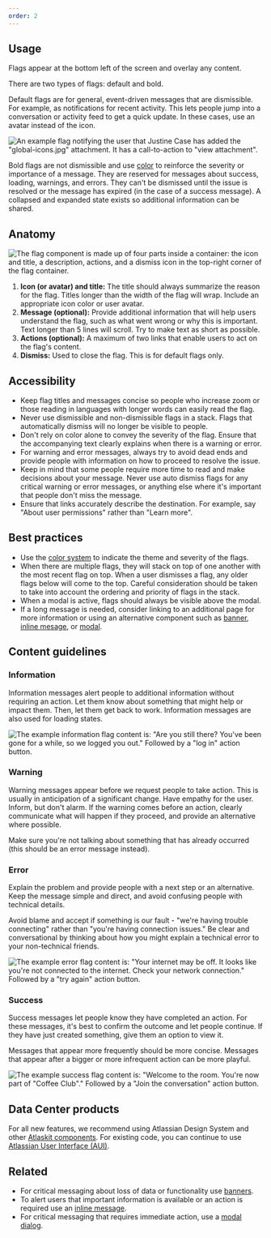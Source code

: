 ```yaml
---
order: 2
---
```


## Usage

Flags appear at the bottom left of the screen and overlay any content.

There are two types of flags: default and bold.

Default flags are for general, event-driven messages that are dismissible. For example, as
notifications for recent activity. This lets people jump into a conversation or activity feed to get
a quick update. In these cases, use an avatar instead of the icon.

![An example flag notifying the user that Justine Case has added the "global-icons.jpg" attachment. It has a call-to-action to "view attachment".](../images/flag-avatar-attachment.png)

Bold flags are not dismissible and use [color](/foundations/color) to reinforce the severity or
importance of a message. They are reserved for messages about success, loading, warnings, and
errors. They can't be dismissed until the issue is resolved or the message has expired (in the case
of a success message). A collapsed and expanded state exists so additional information can be
shared.

## Anatomy

![The flag component is made up of four parts inside a container: the icon and title, a description, actions, and a dismiss icon in the top-right corner of the flag container.](../images/flag-anatomy.png)

1. **Icon (or avatar) and title:** The title should always summarize the reason for the flag. Titles
   longer than the width of the flag will wrap. Include an appropriate icon color or user avatar.
2. **Message (optional):** Provide additional information that will help users understand the flag,
   such as what went wrong or why this is important. Text longer than 5 lines will scroll. Try to
   make text as short as possible.
3. **Actions (optional):** A maximum of two links that enable users to act on the flag's content.
4. **Dismiss:** Used to close the flag. This is for default flags only.

## Accessibility

- Keep flag titles and messages concise so people who increase zoom or those reading in languages
  with longer words can easily read the flag.
- Never use dismissible and non-dismissible flags in a stack. Flags that automatically dismiss will
  no longer be visible to people.
- Don't rely on color alone to convey the severity of the flag. Ensure that the accompanying text
  clearly explains when there is a warning or error.
- For warning and error messages, always try to avoid dead ends and provide people with information
  on how to proceed to resolve the issue.
- Keep in mind that some people require more time to read and make decisions about your message.
  Never use auto dismiss flags for any critical warning or error messages, or anything else where
  it's important that people don't miss the message.
- Ensure that links accurately describe the destination. For example, say "About user permissions"
  rather than "Learn more".

## Best practices

- Use the [color system](/foundations/color) to indicate the theme and severity of the flags.
- When there are multiple flags, they will stack on top of one another with the most recent flag on
  top. When a user dismisses a flag, any older flags below will come to the top. Careful
  consideration should be taken to take into account the ordering and priority of flags in the
  stack.
- When a modal is active, flags should always be visible above the modal.
- If a long message is needed, consider linking to an additional page for more information or using
  an alternative component such as [banner](/components/banner),
  [inline mesage](/components/inline-message), or [modal](/components/modal-dialog).

## Content guidelines

### Information

Information messages alert people to additional information without requiring an action. Let them
know about something that might help or impact them. Then, let them get back to work. Information
messages are also used for loading states.

![The example information flag content is: "Are you still there? You've been gone for a while, so we logged you out." Followed by a "log in" action button.](../images/flag-bold-info-expanded.png)

### Warning

Warning messages appear before we request people to take action. This is usually in anticipation of
a significant change. Have empathy for the user. Inform, but don't alarm. If the warning comes
before an action, clearly communicate what will happen if they proceed, and provide an alternative
where possible.

Make sure you're not talking about something that has already occurred (this should be an error
message instead).

### Error

Explain the problem and provide people with a next step or an alternative. Keep the message simple
and direct, and avoid confusing people with technical details.

Avoid blame and accept if something is our fault - "we're having trouble connecting" rather than
"you're having connection issues." Be clear and conversational by thinking about how you might
explain a technical error to your non-technical friends.

![The example error flag content is: "Your internet may be off. It looks like you're not connected to the internet. Check your network connection." Followed by a "try again" action button.](../images/flag-bold-error-expanded.png)

### Success

Success messages let people know they have completed an action. For these messages, it's best to
confirm the outcome and let people continue. If they have just created something, give them an
option to view it.

Messages that appear more frequently should be more concise. Messages that appear after a bigger or
more infrequent action can be more playful.

![The example success flag content is: "Welcome to the room. You're now part of "Coffee Club"." Followed by a "Join the conversation" action button.](../images/flag-bold-success-expanded.png)

## Data Center products

For all new features, we recommend using Atlassian Design System and other
[Atlaskit components](https://atlaskit.atlassian.com/). For existing code, you can continue to use
[Atlassian User Interface (AUI)](https://aui.atlassian.com/).

## Related

- For critical messaging about loss of data or functionality use [banners](/components/banner).
- To alert users that important information is available or an action is required use an
  [inline message](/components/inline-message).
- For critical messaging that requires immediate action, use a
  [modal dialog](/components/modal-dialog).
